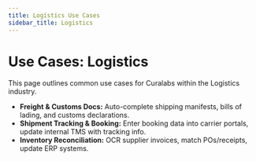 ```yaml
---
title: Logistics Use Cases
sidebar_title: Logistics
---
```


# Use Cases: Logistics

This page outlines common use cases for Curalabs within the Logistics industry.

*   **Freight & Customs Docs:** Auto-complete shipping manifests, bills of lading, and customs declarations.
*   **Shipment Tracking & Booking:** Enter booking data into carrier portals, update internal TMS with tracking info.
*   **Inventory Reconciliation:** OCR supplier invoices, match POs/receipts, update ERP systems.
